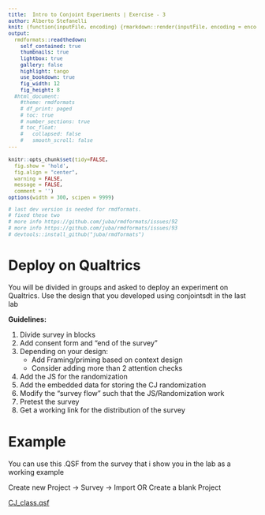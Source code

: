 ```yaml
---
title:  Intro to Conjoint Experiments | Exercise - 3
author: Alberto Stefanelli
knit: (function(inputFile, encoding) {rmarkdown::render(inputFile, encoding = encoding, output_dir = "html") })
output:
  rmdformats::readthedown:
    self_contained: true
    thumbnails: true
    lightbox: true
    gallery: false
    highlight: tango
    use_bookdown: true
    fig_width: 12
    fig_height: 8
  #html_document:
    #theme: rmdformats
    # df_print: paged
    # toc: true
    # number_sections: true
    # toc_float:
    #   collapsed: false
    #   smooth_scroll: false
---
```

<style type="text/css">
#content {
    max-width: 1500px !important;
/*    !margin-left: 300px !important;
*/
}
#table-of-contents {
    width: 300px !important;
}

#postamble {
  font-size: 10px;
}

pre{
  background-color: #FFFFFF;
    font-size: 12px;
}
pre:not([class]) {
  background-color: #D8D8D8;
    color: black;
}

</style>

```r
knitr::opts_chunk$set(tidy=FALSE, 
  fig.show = 'hold', 
  fig.align = "center", 
  warning = FALSE, 
  message = FALSE, 
  comment = '')
options(width = 300, scipen = 9999)

# last dev version is needed for rmdformats.
# fixed these two
# more info https://github.com/juba/rmdformats/issues/92 
# more info https://github.com/juba/rmdformats/issues/93
# devtools::install_github("juba/rmdformats")

```

  
# Deploy on Qualtrics

You will be divided in groups and asked to deploy an experiment on Qualtrics. Use the design that you developed using conjointsdt in the last lab 

**Guidelines:**

1. Divide survey in blocks 
2. Add consent form and "end of the survey"
3. Depending on your design:
    - Add Framing/priming based on context design 
    - Consider adding more than 2 attention checks 
4. Add the JS for the randomization 
5. Add the embedded data for storing the CJ randomization
6. Modify the "survey flow" such that the JS/Randomization work 
6. Pretest the survey
7. Get a working link for the distribution of the survey 


# Example 

You can use this .QSF from the survey that i show you in the lab as a working example

Create new Project -> Survey  -> Import OR Create a blank Project

[CJ_class.qsf](https://minhaskamal.github.io/DownGit/#/home?url=https://github.com/albertostefanelli/conjoint_class/blob/master/session_3/lab/qualtrics_survey/CJ_class.qsf)



